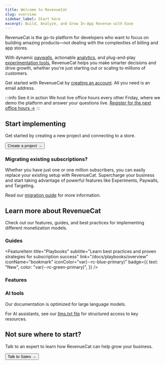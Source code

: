 ```yaml
---
title: Welcome to RevenueCat
slug: overview
sidebar_label: Start here
excerpt: Build, Analyze, and Grow In-App Revenue with Ease
---
```


RevenueCat is the go-to platform for developers who want to focus on building amazing products—not dealing with the complexities of billing and app stores.

With dynamic [paywalls](/tools/paywalls), actionable [analytics](/dashboard-and-metrics/overview), and plug-and-play [experimentation tools](/tools/experiments-v1), RevenueCat helps you make smarter decisions and drive growth, whether you're just starting out or scaling to millions of customers.

Get started with RevenueCat by [creating an account](https://app.revenuecat.com/signup). All you need is an email address.

:::info See it in action
We host live office hours every other Friday, where we demo the platform and answer your questions live. [Register for the next office hours →](https://app.livestorm.co/revenuecat/live-revenuecat-demo?type=detailed)
:::

## Start implementing

Get started by creating a new project and connecting to a store.

<Button href="/docs/projects/overview">Create a project →</Button>

### Migrating existing subscriptions?

Whether you have just one or one million subscribers, you can easily replace your existing setup with RevenueCat. Supercharge your business and start taking advantage of powerful features like Experiments, Paywalls, and Targeting.

Read our [migration guide](/migrating-to-revenuecat/migration-paths) for more information.

## Learn more about RevenueCat

Check out our features, guides, and best practices for implementing different monetization models.

### Guides

<FeatureItem
  title="Playbooks"
  subtitle="Learn best practices and proven strategies for subscription success"
  link="/docs/playbooks/overview"
  iconName="bookmark"
  iconColor="var(--rc-blue-primary)"
  badge={{
    text: "New",
    color: "var(--rc-green-primary)",
  }}
/>

### Features

<FeatureItem
  title="Entitlements & Subscription Status"
  subtitle="Ensure customers have correct access even if your entitlement structure is complex."
  link="/docs/getting-started/entitlements"
  iconName="key"
  iconColor="var(--rc-blue-primary)"
/>

<FeatureItem
  title="Paywalls"
  subtitle="Remotely configure your product offering with powerful paywalls."
  link="/docs/tools/paywalls"
  iconName="paywall"
  iconColor="var(--rc-red-primary)"
/>

<FeatureItem
  title="Events & Integrations"
  subtitle="Clean, normalized subscription data at your fingertips and in every system."
  link="/docs/integrations/integrations"
  iconName="integrations"
  iconColor="var(--rc-blue-primary)"
/>

<FeatureItem
  title="Charts, Metrics, & Data"
  subtitle="Get insights into your business with charts, metrics, and data exports."
  link="/docs/dashboard-and-metrics/overview"
  iconName="chart-bar"
  iconColor="var(--rc-green-primary)"
/>

<FeatureItem
  title="Experiments"
  subtitle="Run A/B tests to find the most effective pricing model."
  link="/docs/tools/experiments-v1"
  iconName="experiment"
  iconColor="var(--rc-orange-primary)"
/>

### AI tools

Our documentation is optimized for large language models.

For AI assistants, see our [llms.txt file](/llms.txt) for structured access to key resources.

<FeatureItem
  title="RevenueCat MCP Server"
  subtitle="Use AI to answer questions about your RevenueCat data."
  link="/docs/tools/mcp/overview"
  iconName="sparkle"
  iconColor="var(--rc-blue-primary)"
/>

## Not sure where to start?

Talk to an expert to learn how RevenueCat can help grow your business.

<Button href="https://www.revenuecat.com/talk-to-sales/">
  Talk to Sales →
</Button>
